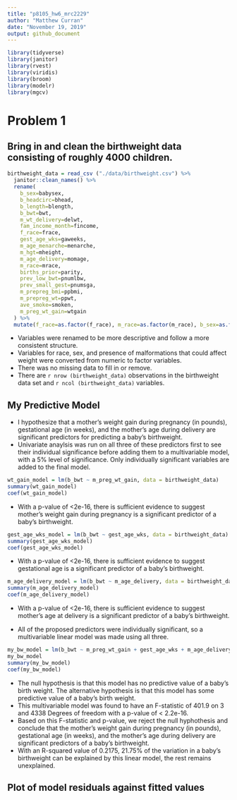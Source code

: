 ```yaml
---
title: "p8105_hw6_mrc2229"
author: "Matthew Curran"
date: "November 19, 2019"
output: github_document
---
```


```r
library(tidyverse)
library(janitor)
library(rvest)
library(viridis)
library(broom)
library(modelr)
library(mgcv)
```

# Problem 1
## Bring in and clean the birthweight data consisting of roughly 4000 children.

```r
birthweight_data = read_csv ("./data/birthweight.csv") %>%
  janitor::clean_names() %>%
  rename(
    b_sex=babysex,
    b_headcirc=bhead,
    b_length=blength,
    b_bwt=bwt,
    m_wt_delivery=delwt, 
    fam_income_month=fincome, 
    f_race=frace,
    gest_age_wks=gaweeks, 
    m_age_menarche=menarche, 
    m_hgt=mheight,
    m_age_delivery=momage,
    m_race=mrace,
    births_prior=parity,
    prev_low_bwt=pnumlbw,
    prev_small_gest=pnumsga,
    m_prepreg_bmi=ppbmi,
    m_prepreg_wt=ppwt,
    ave_smoke=smoken,
    m_preg_wt_gain=wtgain
  ) %>%
  mutate(f_race=as.factor(f_race), m_race=as.factor(m_race), b_sex=as.factor(b_sex), malform=as.factor(malform)) 
```

* Variables were renamed to be more descriptive and follow a more consistent structure. 
* Variables for race, sex, and presence of malformations that could affect weight were converted from numeric to factor variables.
* There was no missing data to fill in or remove.
* There are `r nrow (birthweight_data)` observations in the birthweight data set and `r ncol (birthweight_data)` variables.

## My Predictive Model
* I hypothesize that a mother’s weight gain during pregnancy (in pounds), gestational age (in weeks), and the mother's age during delivery are significant predictors for predicting a baby's birthweight.
* Univariate anaylsis was run on all three of these predictors first to see their individual significance before adding them to a multivariable model, with a 5% level of significance. Only individually significant variables are added to the final model.

```r
wt_gain_model = lm(b_bwt ~ m_preg_wt_gain, data = birthweight_data)
summary(wt_gain_model)
coef(wt_gain_model)
```
* With a p-value of <2e-16, there is sufficient evidence to suggest mother’s weight gain during pregnancy is a significant predictor of a baby's birthweight.

```r
gest_age_wks_model = lm(b_bwt ~ gest_age_wks, data = birthweight_data)
summary(gest_age_wks_model)
coef(gest_age_wks_model)
```
* With a p-value of <2e-16, there is sufficient evidence to suggest gestational age is a significant predictor of a baby's birthweight.

```r
m_age_delivery_model = lm(b_bwt ~ m_age_delivery, data = birthweight_data)
summary(m_age_delivery_model)
coef(m_age_delivery_model)
```
* With a p-value of <2e-16, there is sufficient evidence to suggest mother’s age at delivery is a significant predictor of a baby's birthweight.

* All of the proposed predictors were individually significant, so a multivariable linear model was made using all three.
```r
my_bw_model = lm(b_bwt ~ m_preg_wt_gain + gest_age_wks + m_age_delivery, data = birthweight_data)
my_bw_model
summary(my_bw_model)
coef(my_bw_model)
```

* The null hypothesis is that this model has no predictive value of a baby's birth weight. The alternative hypothesis is that this model has some predictive value of a baby's birth weight.
* This multivariable model was found to have an F-statistic of 401.9 on 3 and 4338 Degrees of freedom with a p-value of < 2.2e-16.
* Based on this F-statistic and p-value, we reject the null hyphothesis and conclude that the mother’s weight gain during pregnancy (in pounds), gestational age (in weeks), and the mother's age during delivery are significant predictors of a baby's birthweight.
* With an R-squared value of 0.2175, 21.75% of the variation in a baby's birthweight can be explained by this linear model, the rest remains unexplained.

## Plot of model residuals against fitted values



